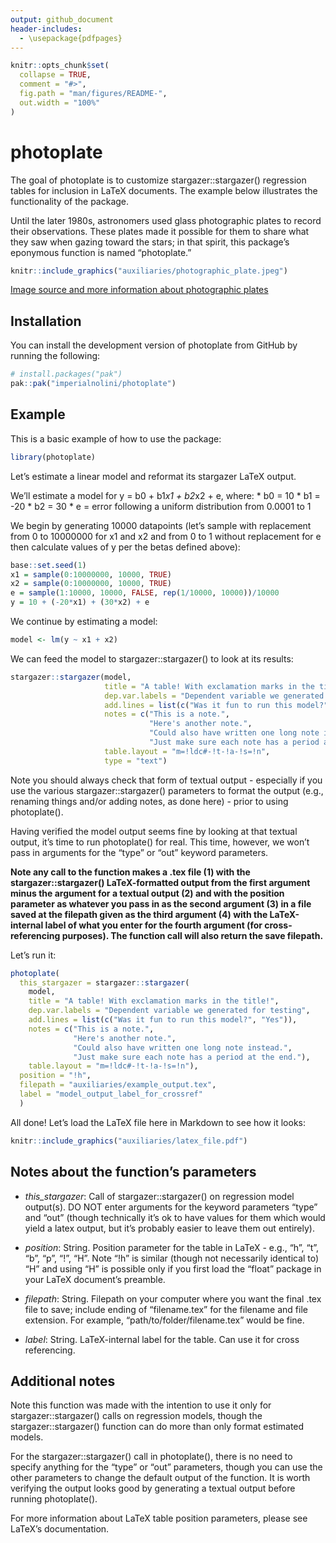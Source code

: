 ```yaml
---
output: github_document
header-includes:
  - \usepackage{pdfpages}
---
```


<!-- README.md is generated from README.Rmd. Please edit that file -->

```r
knitr::opts_chunk$set(
  collapse = TRUE,
  comment = "#>",
  fig.path = "man/figures/README-",
  out.width = "100%"
)
```

# photoplate

<!-- badges: start -->
<!-- badges: end -->

The goal of photoplate is to customize stargazer::stargazer() regression tables for inclusion in LaTeX documents. The example below illustrates the functionality of the package.

Until the later 1980s, astronomers used glass photographic plates to record their observations. These plates made it possible for them to share what they saw when gazing toward the stars; in that spirit, this package's eponymous function is named "photoplate."

```r
knitr::include_graphics("auxiliaries/photographic_plate.jpeg")
```
[Image source and more information about photographic plates](https://www.smithsonianmag.com/science-nature/obsolete-art-mapping-skies-glass-plates-can-still-teach-us-180971890/)


## Installation

You can install the development version of photoplate from GitHub by running the following:

```r
# install.packages("pak")
pak::pak("imperialnolini/photoplate")
```

## Example

This is a basic example of how to use the package:

```r
library(photoplate)
```


Let's estimate a linear model and reformat its stargazer LaTeX output.

We'll estimate a model for y = b0 + b1*x1 + b2*x2 + e, where:
  * b0 = 10
  * b1 = -20
  * b2 = 30
  * e = error following a uniform distribution from 0.0001 to 1
 
We begin by generating 10000 datapoints (let's sample with replacement from 0 to 10000000 for x1 and x2 and from 0 to 1 without replacement for e then calculate values of y per the betas defined above):
```r
base::set.seed(1)
x1 = sample(0:10000000, 10000, TRUE)
x2 = sample(0:10000000, 10000, TRUE)
e = sample(1:10000, 10000, FALSE, rep(1/10000, 10000))/10000
y = 10 + (-20*x1) + (30*x2) + e
```

We continue by estimating a model:
```r
model <- lm(y ~ x1 + x2)
```

We can feed the model to stargazer::stargazer() to look at its results:
```r
stargazer::stargazer(model,
                     title = "A table! With exclamation marks in the title!",
                     dep.var.labels = "Dependent variable we generated for testing",
                     add.lines = list(c("Was it fun to run this model?", "Yes")),
                     notes = c("This is a note.",
                               "Here's another note.",
                               "Could also have written one long note instead.",
                               "Just make sure each note has a period at the end."),
                     table.layout = "m=!ldc#-!t-!a-!s=!n",
                     type = "text")
```

Note you should always check that form of textual output - especially if you use the various stargazer::stargazer() parameters to format the output (e.g., renaming things and/or adding notes, as done here) - prior to using photoplate().

Having verified the model output seems fine by looking at that textual output, it's time to run photoplate() for real. This time, however, we won't pass in arguments for the "type" or "out" keyword parameters.

**Note any call to the function makes a .tex file (1) with the stargazer::stargazer() LaTeX-formatted output from the first argument minus the argument for a textual output (2) and with the position parameter as whatever you pass in as the second argument (3) in a file saved at the filepath given as the third argument (4) with the LaTeX-internal label of what you enter for the fourth argument (for cross-referencing purposes). The function call will also return the save filepath.**

Let's run it:
```r
photoplate(
  this_stargazer = stargazer::stargazer(
    model,
    title = "A table! With exclamation marks in the title!",
    dep.var.labels = "Dependent variable we generated for testing",
    add.lines = list(c("Was it fun to run this model?", "Yes")),
    notes = c("This is a note.",
              "Here's another note.",
              "Could also have written one long note instead.",
              "Just make sure each note has a period at the end."),
    table.layout = "m=!ldc#-!t-!a-!s=!n"),
  position = "!h",
  filepath = "auxiliaries/example_output.tex",
  label = "model_output_label_for_crossref"
  )
```

All done! Let's load the LaTeX file here in Markdown to see how it looks:

```r
knitr::include_graphics("auxiliaries/latex_file.pdf")
```


## Notes about the function's parameters

* *this_stargazer*: Call of stargazer::stargazer() on regression model output(s). DO NOT enter arguments for the keyword parameters "type" and "out" (though technically it's ok to have values for them which would yield a latex output, but it's probably easier to leave them out entirely).

* *position*: String. Position parameter for the table in LaTeX - e.g., "h", "t", "b", "p", "!", "H". Note "!h" is similar (though not necessarily identical to) "H" and using "H" is possible only if you first load the "float" package in your LaTeX document's preamble.

* *filepath*: String. Filepath on your computer where you want the final .tex file to save; include ending of "filename.tex" for the filename and file extension. For example, "path/to/folder/filename.tex" would be fine.

* *label*: String. LaTeX-internal label for the table. Can use it for cross referencing.

## Additional notes

Note this function was made with the intention to use it only for stargazer::stargazer() calls on regression models, though the stargazer::stargazer() function can do more than only format estimated models.

For the stargazer::stargazer() call in photoplate(), there is no need to specify anything for the "type" or "out" parameters, though you can use the other parameters to change the default output of the function. It is worth verifying the output looks good by generating a textual output before running photoplate().

For more information about LaTeX table position parameters, please see LaTeX's documentation.
